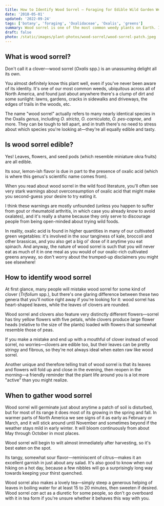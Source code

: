 ```yaml
---
title: How to Identify Wood Sorrel — Foraging for Edible Wild Garden Weeds
date: '2018-05-01'
updated: '2022-09-24'
tags: ['botany', 'foraging', 'Oxalidaceae', 'Oxalis', 'greens']
summary: Wood sorrel is one of the most common weedy plants on Earth. It's also a delightfully tart and tasty herb.
draft: false
photo: /static/images/plant-photos/wood-sorrel/wood-sorrel-patch.jpeg
---
```



<div className="rounded-lg bg-gray-100 p-4 dark:bg-gray-800">
  <TOCInline toc={props.toc} toHeading={3} asDisclosure />
</div>

## What is wood sorrel?

Don't call it a clover—wood sorrel (_Oxalis_ spp.) is an unassuming delight all its own.

You almost definitely know this plant well, even if you've never been aware of its identity.
It's one of our most common weeds, ubiquitous across all of North America, and found just about anywhere there's a clump of dirt and some sunlight: lawns, gardens, cracks in sidewalks and driveways, the edges of trails in the woods, etc.

The name "wood sorrel" actually refers to many nearly identical species in the Oxalis _genus_, including _O. stricta_, _O. corniculata_, _O. pes-caprae_, and more.
They can be tough to tell apart, and in truth there's no need to stress about which species you're looking at—they're all equally edible and tasty.

<Photo
  photo="/static/images/plant-photos/wood-sorrel/wood-sorrel-greens.jpeg"
  desc="Oxalis pes-caprae, an especially large species known as sour grass that's invasive on the west coast of North America."
/>

## Is wood sorrel edible?

Yes! Leaves, flowers, and seed pods (which resemble miniature okra fruits) are all edible.

Its sour, lemon-ish flavor is due in part to the presence of oxalic acid (which is where this genus's scientific name comes from).

When you read about wood sorrel in the wild food literature, you'll often see very stark warnings about overconsumption of oxalic acid that might make you second-guess your desire to try eating it.

I think these warnings are mostly unfounded (unless you happen to suffer from gout or rheumatoid arthritis, in which case you already know to avoid oxalates), and it's really a shame because they only serve to discourage people from being open-minded about trying wild foods.

In reality, oxalic acid is found in higher quantities in many of our cultivated green vegetables: it's involved in the sour tanginess of kale, broccoli and other brassicas, and you also get a big ol' dose of it anytime you eat spinach.
And anyway, the nature of wood sorrel is such that you will never eat as much of it in one meal as you would of our oxalic-rich cultivated greens anyway, so don't worry about the trumped-up disclaimers you might see elsewhere!

## How to identify wood sorrel

At first glance, many people will mistake wood sorrel for some kind of clover (_Trifolium_ spp.), but there's one glaring difference between these two genera that you'll notice right away if you're looking for it: wood sorrel has heart-shaped leaves, while the leaves of clovers are rounded.

<Photo
  photo="/static/images/plant-photos/wood-sorrel/wood-sorrel-clover.jpeg"
  desc="Clover left, wood sorrel right. If they're tough to tell apart, rest assured that they're both edible."
/>

Wood sorrel and clovers also feature very distinctly different flowers—sorrel has tiny yellow flowers with five petals, while clovers produce large flower heads (relative to the size of the plants) loaded with flowers that somewhat resemble those of peas.

If you make a mistake and end up with a mouthful of clover instead of wood sorrel, no worries—clovers are edible too, but their leaves can be pretty stringy and fibrous, so they're not always ideal when eaten raw like wood sorrel.

Another unique and therefore telling trait of wood sorrel is that its leaves and flowers will fold up and close in the evening, then reopen in the morning—a friendly reminder that the plant life around you is a lot more "active" than you might realize.

<Photo
  photo="/static/images/plant-photos/wood-sorrel/wood-sorrel-flower.jpeg"
  desc="Wood sorrel flowers are typically yellow or white. These sour grass flowers are particular large and vivid."
/>

## When to gather wood sorrel

Wood sorrel will germinate just about anytime a patch of soil is disturbed, but for most of its range it does most of its growing in the spring and fall.
In warmer parts of North America we see signs of it as early as February or March, and it will stick around until November and sometimes beyond if the weather stays mild in early winter.
It will bloom continuously from about May through October in most places.

Wood sorrel will begin to wilt almost immediately after harvesting, so it's best eaten on the spot.

Its tangy, somewhat sour flavor—reminiscent of citrus—makes it an excellent garnish in just about any salad.
It's also good to know when out hiking on a hot day, because a few nibbles will go a surprisingly long way towards keeping your thirst quenched.

Wood sorrel also makes a lovely tea—simply steep a generous helping of leaves in boiling water for at least 15 to 20 minutes, then sweeten if desired.
Wood sorrel _can_ act as a diuretic for some people, so don't go overboard with it in tea form if you're unsure whether it behaves this way with you.

<IntroCTA />
